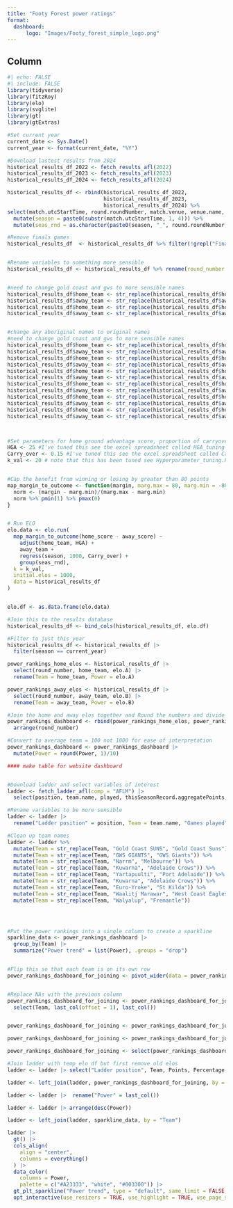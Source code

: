 ```yaml
---
title: "Footy Forest power ratings"
format: 
  dashboard:
      logo: "Images/Footy_forest_simple_logo.png"
---
```


## Column

```r

#| echo: FALSE
#| include: FALSE 
library(tidyverse)
library(fitzRoy)
library(elo)
library(svglite)
library(gt)
library(gtExtras)

```


```r

#Set current year
current_date <- Sys.Date()
current_year <- format(current_date, "%Y")

#Download lastest results from 2024
historical_results_df_2022 <- fetch_results_afl(2022) 
historical_results_df_2023 <- fetch_results_afl(2023)
historical_results_df_2024 <- fetch_results_afl(2024)

historical_results_df <- rbind(historical_results_df_2022, 
                               historical_results_df_2023, 
                               historical_results_df_2024) %>%
select(match.utcStartTime, round.roundNumber, match.venue, venue.name, match.homeTeam.name, match.awayTeam.name, homeTeamScore.matchScore.totalScore, awayTeamScore.matchScore.totalScore, weather.weatherType, round.name) %>%
  mutate(season = paste0(substr(match.utcStartTime, 1, 4))) %>%
  mutate(seas_rnd = as.character(paste0(season, "_", round.roundNumber)))

#Remove finals games
historical_results_df  <- historical_results_df %>% filter(!grepl("Final", round.name))


#Rename variables to something more sensible
historical_results_df <- historical_results_df %>% rename(round_number = round.roundNumber, venue = match.venue, home_team = match.homeTeam.name, away_team = match.awayTeam.name, home_score = homeTeamScore.matchScore.totalScore, away_score = awayTeamScore.matchScore.totalScore)


#need to change gold coast and gws to more sensible names
historical_results_df$home_team <- str_replace(historical_results_df$home_team, "GWS GIANTS", "GWS Giants")
historical_results_df$away_team <- str_replace(historical_results_df$away_team, "GWS GIANTS", "GWS Giants")
historical_results_df$home_team <- str_replace(historical_results_df$home_team, "Gold Coast SUNS", "Gold Coast Suns")
historical_results_df$away_team <- str_replace(historical_results_df$away_team, "Gold Coast SUNS", "Gold Coast Suns")


#change any aboriginal names to original names
#need to change gold coast and gws to more sensible names
historical_results_df$home_team <- str_replace(historical_results_df$home_team, "Narrm", "Melbourne")
historical_results_df$away_team <- str_replace(historical_results_df$away_team, "Narrm", "Melbourne")
historical_results_df$home_team <- str_replace(historical_results_df$home_team, "Kuwarna", "Adelaide Crows")
historical_results_df$away_team <- str_replace(historical_results_df$away_team, "Kuwarna", "Adelaide Crows")
historical_results_df$home_team <- str_replace(historical_results_df$home_team, "Yartapuulti", "Port Adelaide")
historical_results_df$away_team <- str_replace(historical_results_df$away_team, "Yartapuulti", "Port Adelaide")
historical_results_df$home_team <- str_replace(historical_results_df$home_team, "Walyalup", "Fremantle")
historical_results_df$away_team <- str_replace(historical_results_df$away_team, "Walyalup", "Fremantle")
historical_results_df$home_team <- str_replace(historical_results_df$home_team, "Euro-Yroke", "St Kilda")
historical_results_df$away_team <- str_replace(historical_results_df$away_team, "Euro-Yroke", "St Kilda")
historical_results_df$home_team <- str_replace(historical_results_df$home_team, "Waalitj Marawar", "West Coast Eagles")
historical_results_df$away_team <- str_replace(historical_results_df$away_team, "Waalitj Marawar", "West Coast Eagles")



#Set parameters for home ground advantage score, proportion of carryover ELO rating from season to season and k weighting. These values were initially taken from here - https://www.matterofstats.com/mafl-stats-journal/2013/10/13/building-your-own-team-rating-system.html
HGA <- 25 #I've tuned this see the excel spreadsheet called HGA_tuning
Carry_over <- 0.15 #I've tuned this see the excel spreadsheet called Carryover_tuning
k_val <- 20 # note that this has been tuned see Hyperparameter_tuning.R. I bumped this up in May 2024 as it wasnt updating quick enough. But one day I should tune this properly https://rpubs.com/DTS098/SPE5AMS_Portfolio02


#Cap the benefit from winning or losing by greater than 80 points
map_margin_to_outcome <- function(margin, marg.max = 80, marg.min = -80){
  norm <- (margin - marg.min)/(marg.max - marg.min)
  norm %>% pmin(1) %>% pmax(0)
}


# Run ELO
elo.data <- elo.run(
  map_margin_to_outcome(home_score - away_score) ~
    adjust(home_team, HGA) +
    away_team +
    regress(season, 1000, Carry_over) +
    group(seas_rnd),
  k = k_val,
  initial.elos = 1000,
  data = historical_results_df
)


elo.df <- as.data.frame(elo.data)

#Join this to the results database   
historical_results_df <- bind_cols(historical_results_df, elo.df)

#Filter to just this year
historical_results_df <- historical_results_df |>  
  filter(season == current_year)

power_rankings_home_elos <- historical_results_df |> 
  select(round_number, home_team, elo.A) |> 
  rename(Team = home_team, Power = elo.A)

power_rankings_away_elos <- historical_results_df |> 
  select(round_number, away_team, elo.B) |> 
  rename(Team = away_team, Power = elo.B)

#Join the home and away elos together and Round the numbers and divide by 10 so an average team is 100 
power_rankings_dashboard <- rbind(power_rankings_home_elos, power_rankings_away_elos) |> 
  arrange(round_number)

#Convert to average team = 100 not 1000 for ease of interpretation 
power_rankings_dashboard <- power_rankings_dashboard |> 
  mutate(Power = round(Power, 1)/10) 


```

```r
#### make table for website dashboard


#Download ladder and select variables of interest
ladder <- fetch_ladder_afl(comp = "AFLM") |>   
  select(position, team.name, played, thisSeasonRecord.aggregatePoints, thisSeasonRecord.percentage, thisRoundLastSeason.ladderPosition)

#Rename variables to be more sensible
ladder <- ladder |> 
  rename("Ladder position" = position, Team = team.name, "Games played" = played, Points = thisSeasonRecord.aggregatePoints, Percentage = thisSeasonRecord.percentage, "Ladder position this time last year" = thisRoundLastSeason.ladderPosition)

#Clean up team names
ladder <- ladder %>%
  mutate(Team = str_replace(Team, "Gold Coast SUNS", "Gold Coast Suns")) %>%
  mutate(Team = str_replace(Team, "GWS GIANTS", "GWS Giants")) %>%
  mutate(Team = str_replace(Team, "Narrm", "Melbourne")) %>%
  mutate(Team = str_replace(Team, "Kuwarna", "Adelaide Crows")) %>%
  mutate(Team = str_replace(Team, "Yartapuulti", "Port Adelaide")) %>%
  mutate(Team = str_replace(Team, "Kuwarna", "Adelaide Crows")) %>%
  mutate(Team = str_replace(Team, "Euro-Yroke", "St Kilda")) %>%
  mutate(Team = str_replace(Team, "Waalitj Marawar", "West Coast Eagles")) %>%
  mutate(Team = str_replace(Team, "Walyalup", "Fremantle")) 




#Put the power rankings into a single column to create a sparkline
sparkline_data <- power_rankings_dashboard |> 
  group_by(Team) |> 
  summarize("Power trend" = list(Power), .groups = "drop")


#Flip this so that each team is on its own row
power_rankings_dashboard_for_joining <- pivot_wider(data = power_rankings_dashboard, names_from = round_number, values_from = Power)


#Replace NAs with the previous column 
power_rankings_dashboard_for_joining <- power_rankings_dashboard_for_joining |>  
  select(Team, last_col(offset = 1), last_col())


power_rankings_dashboard_for_joining <- power_rankings_dashboard_for_joining %>% rename(latest_elo = 3, second_latest_elo = 2 )

power_rankings_dashboard_for_joining <- power_rankings_dashboard_for_joining |>  mutate(power = coalesce(latest_elo, second_latest_elo))

power_rankings_dashboard_for_joining <- select(power_rankings_dashboard_for_joining, 1, last_col())

#Join ladder with temp elo df but first remove old elos
ladder <- ladder |> select("Ladder position", Team, Points, Percentage, "Ladder position this time last year")

ladder <- left_join(ladder, power_rankings_dashboard_for_joining, by = "Team") 

ladder <- ladder |>  rename("Power" = last_col())

ladder <- ladder |> arrange(desc(Power))

ladder <- left_join(ladder, sparkline_data, by = "Team")
```

```r

ladder |> 
  gt() |> 
  cols_align(
    align = "center",
    columns = everything()
  ) |> 
  data_color(
    columns = Power,
    palette = c("#A23333", "white", "#003300")) |> 
  gt_plt_sparkline("Power trend", type = "default", same_limit = FALSE, label = FALSE, palette = c("black", "transparent","#A23333","#003300","transparent")) |> 
  opt_interactive(use_resizers = TRUE, use_highlight = TRUE, use_page_size_select = FALSE, use_pagination = FALSE) 

```



